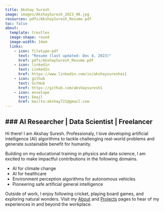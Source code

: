 ```yaml
---
title: Akshay Suresh
image: images/AkshaySuresh_2023_06.jpg
resources: pdfs/AkshaySuresh_Resume.pdf
toc: false
about: 
  template: trestles
  image-shape: round
  image-width: 14em
  links:
    - icon: filetype-pdf
      text: "Resume (last updated: Dec 4, 2023)"
      href: pdfs/AkshaySuresh_Resume.pdf
    - icon: linkedin
      text: LinkedIn
      href: https://www.linkedin.com/in/akshaysureshas1
    - icon: github
      text: GitHub
      href: https://github.com/akshaysuresh1
    - icon: envelope
      text: Email
      href: mailto:akshay721@gmail.com
---
```


### AI Researcher | Data Scientist | Freelancer
---

Hi there! I am Akshay Suresh. Professionaly, I love developing artificial intelligence (AI) algorithms to tackle challenging real-world problems and generate sustainable benefit for humanity. 

Building on my educational training in physics and data science, I am excited to make impactful contributions in the following domains.

* AI for climate change
* AI for healthcare
* Environment perception algorithms for autonomous vehicles
* Pioneering safe artificial general intelligence

Outside of work, I enjoy following cricket, playing board games, and exploring natural wonders. Visit my [About](about.qmd) and [Projects](projects.qmd) pages to hear of my experiences in and beyond the workplace.
